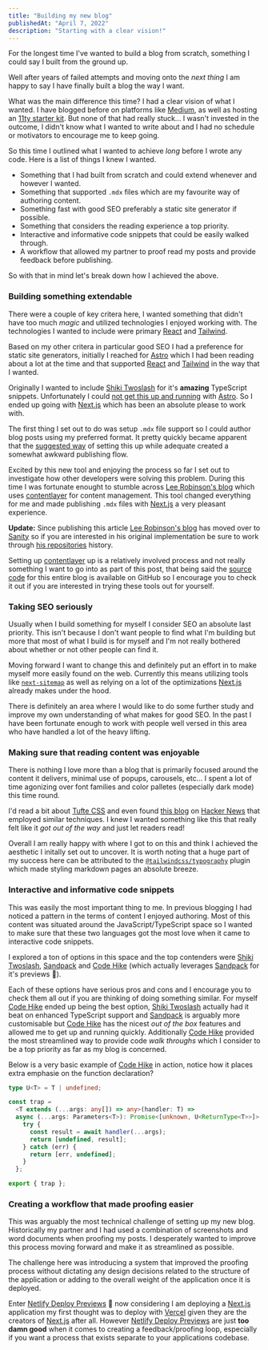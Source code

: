 ```yaml
---
title: "Building my new blog"
publishedAt: "April 7, 2022"
description: "Starting with a clear vision!"
---
```


For the longest time I've wanted to build a blog from scratch, something I could say I built from the ground up.

Well after years of failed attempts and moving onto the _next thing_ I am happy to say I have finally built a blog the way I want.

What was the main difference this time? I had a clear vision of what I wanted. I have blogged before on platforms like [Medium](https://medium.com/@crashybang/about), as well as hosting an [11ty starter kit](https://github.com/chopfitzroy/chopfitzroy.dev). But none of that had really stuck... I wasn't invested in the outcome, I didn't know what I wanted to write about and I had no schedule or motivators to encourage me to keep going.

So this time I outlined what I wanted to achieve _long_ before I wrote any code. Here is a list of things I knew I wanted.

- Something that I had built from scratch and could extend whenever and however I wanted.
- Something that supported `.mdx` files which are my favourite way of authoring content.
- Something fast with good SEO preferably a static site generator if possible.
- Something that considers the reading experience a top priority.
- Interactive and informative code snippets that could be easily walked through.
- A workflow that allowed my partner to proof read my posts and provide feedback before publishing.

So with that in mind let's break down how I achieved the above.

### Building something extendable

There were a couple of key critera here, I wanted something that didn't have too much _magic_ and utilized technologies I enjoyed working with. The technologies I wanted to include were primary [React](https://beta.reactjs.org/) and [Tailwind](https://tailwindcss.com/).

Based on my other critera in particular good SEO I had a preference for static site generators, initially I reached for [Astro](https://astro.build/) which I had been reading about a lot at the time and that supported [React](https://beta.reactjs.org/) and [Tailwind](https://tailwindcss.com/) in the way that I wanted.

Originally I wanted to include [Shiki Twoslash](https://shikijs.github.io/twoslash/) for it's **amazing** TypeScript snippets. Unfortunately I could [not  get this up and running](https://github.com/shikijs/twoslash/issues/148) with [Astro](https://astro.build/). So I ended up going with [Next.js](https://nextjs.org/) which has been an absolute please to work with.

The first thing I set out to do was setup `.mdx` file support so I could author blog posts using my preferred format. It pretty quickly became apparent that the [suggested way](https://nextjs.org/docs/advanced-features/using-mdx) of setting this up while adequate created a somewhat awkward publishing flow.

Excited by this new tool and enjoying the process so far I set out to investigate how other developers were solving this problem. During this time I was fortunate enought to stumble across [Lee Robinson's blog](https://leerob.io/) which uses [contentlayer](https://www.contentlayer.dev/) for content management. This tool changed everything for me and made publishing `.mdx` files with [Next.js](https://nextjs.org/) a very pleasant experience. 

**Update:** Since publishing this article [Lee Robinson's blog](https://leerob.io/) has moved over to [Sanity](https://www.sanity.io/) so if you are interested in his original implementation be sure to work through [his repositories](https://github.com/leerob/leerob.io) history.

Setting up [contentlayer](https://www.contentlayer.dev/) up is a relatively involved process and not really something I want to go into as part of this post, that being said the [source code](https://github.com/chopfitzroy/me) for this entire blog is available on GitHub so I encourage you to check it out if you are interested in trying these tools out for yourself.

### Taking SEO seriously

Usually when I build something for myself I consider SEO an absolute last priority. This isn't because I don't want people to find what I'm building but more that most of what I build is for myself and I'm not really bothered about whether or not other people can find it.

Moving forward I want to change this and definitely put an effort in to make myself more easily found on the web. Currently this means utilizing tools like [`next-sitemap`](https://github.com/iamvishnusankar/next-sitemap) as well as relying on a lot of the optimizations [Next.js](https://nextjs.org/) already makes under the hood.

There is definitely an area where I would like to do some further study and improve my own understanding of what makes for good SEO. In the past I have been fortunate enough to work with people well versed in this area who have handled a lot of the heavy lifting.

### Making sure that reading content was enjoyable

There is nothing I love more than a blog that is primarily focused around the content it delivers, minimal use of popups, carousels, etc... I spent a lot of time agonizing over font families and color palletes (especially dark mode) this time round.

I'd read a bit about [Tufte CSS](https://edwardtufte.github.io/tufte-css/) and even found [this blog](https://lawler.io/) on [Hacker News](https://news.ycombinator.com/news) that employed similar techniques. I knew I wanted something like this that really felt like it _got out of the way_ and just let readers read!

Overall I am really happy with where I got to on this and think I achieved the aesthetic I initally set out to uncover. It is worth noting that a huge part of my success here can be attributed to the [`@tailwindcss/typography`](https://tailwindcss.com/docs/typography-plugin) plugin which made styling markdown pages an absolute breeze.

### Interactive and informative code snippets

This was easily the most important thing to me. In previous blogging I had noticed a pattern in the terms of content I enjoyed authoring. Most of this content was situated around the JavaScript/TypeScript space so I wanted to make sure that these two languages got the most love when it came to interactive code snippets.

I explored a ton of options in this space and the top contenders were [Shiki Twoslash](https://shikijs.github.io/twoslash/), [Sandpack](https://sandpack.codesandbox.io/) and [Code Hike](https://codehike.org/) (which actually leverages [Sandpack](https://sandpack.codesandbox.io/) for it's previews 🤯).

Each of these options have serious pros and cons and I encourage you to check them all out if you are thinking of doing something similar. For myself [Code Hike](https://codehike.org/) ended up being the best option, [Shiki Twoslash](https://shikijs.github.io/twoslash/) actually had it beat on enhanced TypeScript support and [Sandpack](https://sandpack.codesandbox.io/) is arguably more customisable but [Code Hike](https://codehike.org/) has the nicest _out of the box_ features and allowed me to get up and running quickly. Additionally [Code Hike](https://codehike.org/) provided the most streamlined way to provide code _walk throughs_ which I consider to be a top priority as far as my blog is concerned.

Below is a very basic example of [Code Hike](https://codehike.org/) in action, notice how it places extra emphasie on the function declaration?

```ts example.ts focus=3:12
type U<T> = T | undefined;

const trap =
  <T extends (...args: any[]) => any>(handler: T) =>
  async (...args: Parameters<T>): Promise<[unknown, U<ReturnType<T>>]> => {
    try {
      const result = await handler(...args);
      return [undefined, result];
    } catch (err) {
      return [err, undefined];
    }
  };

export { trap };
```

### Creating a workflow that made proofing easier

This was arguably the most technical challenge of setting up my new blog. Historically my partner and I had used a combination of screenshots and word documents when proofing my posts. I desperately wanted to improve this process moving forward and make it as streamlined as possible.

The challenge here was introducing a system that improved the proofing process without dictating any design decisions related to the structure of the application or adding to the overall weight of the application once it is deployed.

Enter [Netlify Deploy Previews](https://www.netlify.com/products/deploy-previews/) 🥰 now considering I am deploying a [Next.js](https://nextjs.org/) application my first thought was to deploy with [Vercel](https://vercel.com/) given they are the creators of [Next.js](https://nextjs.org/) after all. However [Netlify Deploy Previews](https://www.netlify.com/products/deploy-previews/) are just **too damn good** when it comes to creating a feedback/proofing loop, especially if you want a process that exists separate to your applications codebase.